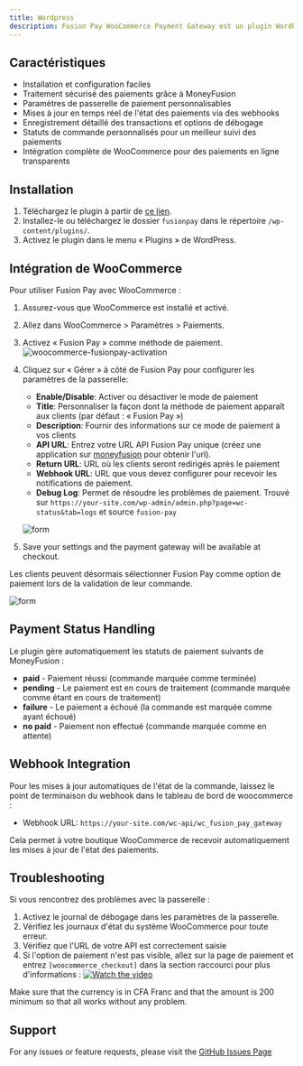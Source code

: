 ```yaml
---
title: Wordpress
description: Fusion Pay WooCommerce Payment Gateway est un plugin WordPress personnalisé qui vous permet d'intégrer le système de paiement MoneyFusion dans votre site WordPress WooCommerce.
---
```


## Caractéristiques

- Installation et configuration faciles
- Traitement sécurisé des paiements grâce à MoneyFusion
- Paramètres de passerelle de paiement personnalisables
- Mises à jour en temps réel de l'état des paiements via des webhooks
- Enregistrement détaillé des transactions et options de débogage
- Statuts de commande personnalisés pour un meilleur suivi des paiements
- Intégration complète de WooCommerce pour des paiements en ligne transparents

## Installation

1. Téléchargez le plugin à partir de [ce lien](https://docs.moneyfusion.net/fusionpay.zip).
2. Installez-le ou téléchargez le dossier `fusionpay` dans le répertoire `/wp-content/plugins/`.
3. Activez le plugin dans le menu « Plugins » de WordPress.

## Intégration de WooCommerce

Pour utiliser Fusion Pay avec WooCommerce :

1. Assurez-vous que WooCommerce est installé et activé.
2. Allez dans WooCommerce > Paramètres > Paiements.
3. Activez « Fusion Pay » comme méthode de paiement.
   ![woocommerce-fusionpay-activation](https://raw.githubusercontent.com/Yaya12085/wp-fusionpay/refs/heads/main/assets/woo-activation.png)

4. Cliquez sur « Gérer » à côté de Fusion Pay pour configurer les paramètres de la passerelle:

   - **Enable/Disable**: Activer ou désactiver le mode de paiement
   - **Title**: Personnaliser la façon dont la méthode de paiement apparaît aux clients (par défaut : « Fusion Pay »)
   - **Description**: Fournir des informations sur ce mode de paiement à vos clients
   - **API URL**: Entrez votre URL API Fusion Pay unique (créez une application sur [moneyfusion](https://moneyfusion.net/dashboard/fusionpay) pour obtenir l'url).
   - **Return URL**: URL où les clients seront redirigés après le paiement
   - **Webhook URL**: URL que vous devez configurer pour recevoir les notifications de paiement.
   - **Debug Log**: Permet de résoudre les problèmes de paiement. Trouvé sur `https://your-site.com/wp-admin/admin.php?page=wc-status&tab=logs` et source `fusion-pay`

   ![form](https://raw.githubusercontent.com/Yaya12085/wp-fusionpay/refs/heads/main/assets/screenshot-3.png)

5. Save your settings and the payment gateway will be available at checkout.

Les clients peuvent désormais sélectionner Fusion Pay comme option de paiement lors de la validation de leur commande.

![form](https://raw.githubusercontent.com/Yaya12085/wp-fusionpay/refs/heads/main/assets/screenshot-4.png)

## Payment Status Handling

Le plugin gère automatiquement les statuts de paiement suivants de MoneyFusion :

- **paid** - Paiement réussi (commande marquée comme terminée)
- **pending** - Le paiement est en cours de traitement (commande marquée comme étant en cours de traitement)
- **failure** - Le paiement a échoué (la commande est marquée comme ayant échoué)
- **no paid** - Paiement non effectué (commande marquée comme en attente)

## Webhook Integration

Pour les mises à jour automatiques de l'état de la commande, laissez le point de terminaison du webhook dans le tableau de bord de woocommerce :

- Webhook URL: `https://your-site.com/wc-api/wc_fusion_pay_gateway`

Cela permet à votre boutique WooCommerce de recevoir automatiquement les mises à jour de l'état des paiements.

## Troubleshooting

Si vous rencontrez des problèmes avec la passerelle :

1. Activez le journal de débogage dans les paramètres de la passerelle.
2. Vérifiez les journaux d'état du système WooCommerce pour toute erreur.
3. Vérifiez que l'URL de votre API est correctement saisie
4. Si l'option de paiement n'est pas visible, allez sur la page de paiement et entrez `[woocommerce_checkout]` dans la section raccourci pour plus d'informations :
   [![Watch the video](https://img.youtube.com/vi/sfYauEEO7S0/0.jpg)](https://www.youtube.com/watch?v=sfYauEEO7S0)

<Callout title="Good to know">
  Make sure that the currency is in CFA Franc and that the amount is 200 minimum
  so that all works without any problem.
</Callout>

## Support

For any issues or feature requests, please visit the [GitHub Issues Page](https://github.com/Yaya12085/wp-fusionpay/issues)

